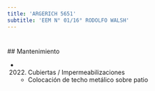 ```yaml
---
title: 'ARGERICH 5651'
subtitle: 'EEM N° 01/16° RODOLFO WALSH'
---
```


#


 ## Mantenimiento

*  (2022) Cubiertas / Impermeabilizaciones 
    + Colocación de techo metálico sobre patio



